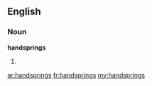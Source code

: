 ==English==

===Noun===
'''handsprings'''

# {{plural of|handspring}}

[[ar:handsprings]]
[[fr:handsprings]]
[[my:handsprings]]